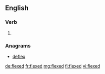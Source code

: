 ==English==

===Verb===
{{head|en}}

# {{en-past of|flex}}

===Anagrams===
* [[deflex#English|deflex]]

[[de:flexed]]
[[fr:flexed]]
[[mg:flexed]]
[[fi:flexed]]
[[vi:flexed]]